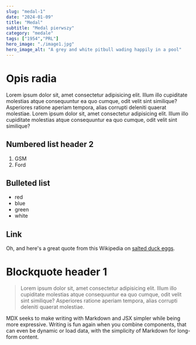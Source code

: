 ```yaml
---
slug: "medal-1"
date: "2024-01-09"
title: "Medal"
subtitle: "Medal pierwszy"
category: "medale"
tags: ["1954","PRL"]
hero_image: "./image1.jpg"
hero_image_alt: "A grey and white pitbull wading happily in a pool"
---
```


# Opis radia

Lorem ipsum dolor sit, amet consectetur adipisicing elit. 
Illum illo cupiditate molestias atque consequuntur ea quo cumque, odit velit sint similique? 
Asperiores ratione aperiam tempora, alias corrupti deleniti quaerat molestiae. 
Lorem ipsum dolor sit, amet consectetur adipisicing elit. 
Illum illo cupiditate molestias atque consequuntur ea quo cumque, odit velit sint similique? 

## Numbered list header 2

1. GSM
2. Ford

## Bulleted list

- red
- blue
- green
- white

## Link

Oh, and here's a great quote from this Wikipedia on
[salted duck eggs](http://en.wikipedia.org/wiki/Salted_duck_egg).

# Blockquote header 1

> Lorem ipsum dolor sit, amet consectetur adipisicing elit. 
> Illum illo cupiditate molestias atque consequuntur ea quo cumque, odit velit sint similique? 
> Asperiores ratione aperiam tempora, alias corrupti deleniti quaerat molestiae.

MDX seeks to make writing with Markdown and JSX simpler while being more expressive. 
Writing is fun again when you combine components, that can even be dynamic or load data,
 with the simplicity of Markdown for long-form content.